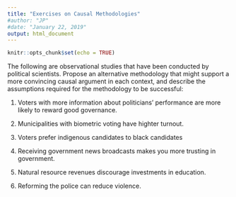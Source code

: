 ```yaml
---
title: "Exercises on Causal Methodologies"
#author: "JP"
#date: "January 22, 2019"
output: html_document
---
```


```r
knitr::opts_chunk$set(echo = TRUE)
```

The following are observational studies that have been conducted by political scientists. Propose an alternative methodology that might support a more convincing causal argument in each context, and describe the assumptions required for the methodology to be successful:

1. Voters with more information about politicians' performance are more likely to reward good governance.

2. Municipalities with biometric voting have highter turnout.

3. Voters prefer indigenous candidates to black candidates

4. Receiving government news broadcasts makes you more trusting in government.

5. Natural resource revenues discourage investments in education.

6. Reforming the police can reduce violence.